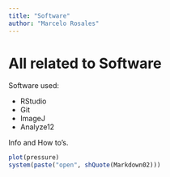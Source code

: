 ```yaml
---
title: "Software"
author: "Marcelo Rosales"
---
```


# All related to Software

Software used:

-   RStudio
-   Git
-   ImageJ
-   Analyze12

Info and How to's.

``` r
plot(pressure)
system(paste("open", shQuote(Markdown02)))
```
